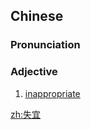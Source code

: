 ==Chinese==
{{zh-forms}}

===Pronunciation===
{{zh-pron
|m=shīyí
|c=sat1 ji4
|mn=qz,xm,zz:sit-gî
|cat=a
}}

===Adjective===
{{zh-adj}}

# {{lb|zh|formal}} [[inappropriate]]

[[zh:失宜]]